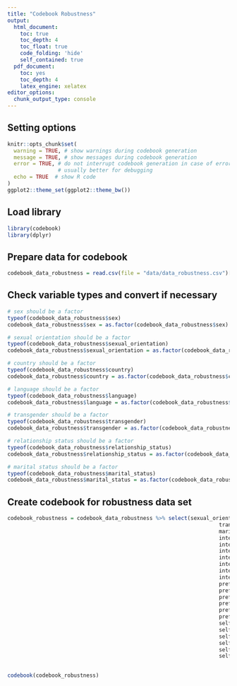 ```yaml
---
title: "Codebook Robustness"
output:
  html_document:
    toc: true
    toc_depth: 4
    toc_float: true
    code_folding: 'hide'
    self_contained: true
  pdf_document:
    toc: yes
    toc_depth: 4
    latex_engine: xelatex
editor_options: 
  chunk_output_type: console
---
```



## Setting options
```r
knitr::opts_chunk$set(
  warning = TRUE, # show warnings during codebook generation
  message = TRUE, # show messages during codebook generation
  error = TRUE, # do not interrupt codebook generation in case of errors,
                # usually better for debugging
  echo = TRUE  # show R code
)
ggplot2::theme_set(ggplot2::theme_bw())

```

## Load library
```r
library(codebook)
library(dplyr)
```

## Prepare data for codebook
```r
codebook_data_robustness = read.csv(file = "data/data_robustness.csv")[,-1]
```


## Check variable types and convert if necessary
```r
# sex should be a factor 
typeof(codebook_data_robustness$sex)
codebook_data_robustness$sex = as.factor(codebook_data_robustness$sex)

# sexual orientation should be a factor
typeof(codebook_data_robustness$sexual_orientation)
codebook_data_robustness$sexual_orientation = as.factor(codebook_data_robustness$sexual_orientation)

# country should be a factor
typeof(codebook_data_robustness$country)
codebook_data_robustness$country = as.factor(codebook_data_robustness$country)

# language should be a factor
typeof(codebook_data_robustness$language)
codebook_data_robustness$language = as.factor(codebook_data_robustness$language)

# transgender should be a factor
typeof(codebook_data_robustness$transgender)
codebook_data_robustness$transgender = as.factor(codebook_data_robustness$transgender)

# relationship status should be a factor
typeof(codebook_data_robustness$relationship_status)
codebook_data_robustness$relationship_status = as.factor(codebook_data_robustness$relationship_status)

# marital status should be a factor
typeof(codebook_data_robustness$marital_status)
codebook_data_robustness$marital_status = as.factor(codebook_data_robustness$marital_status)
```



## Create codebook for robustness data set
```r
codebook_robustness = codebook_data_robustness %>% select(sexual_orientation, country, language, age, sex, 
                                                                   transgender, relationship_length, relationship_status,
                                                                   marital_status, political_spectrum,
                                                                   interest_hookups,
                                                                   interest_nonsexrel,
                                                                   interest_monrel,
                                                                   interest_monrel,
                                                                   interest_altrel,
                                                                   interest_single,
                                                                   interest_parent,
                                                                   pref_imp_ks,
                                                                   pref_imp_att,
                                                                   pref_imp_fs,
                                                                   pref_imp_ca,
                                                                   pref_imp_ei,
                                                                   pref_imp_sexually_experienced,
                                                                   self_ks,
                                                                   self_att,
                                                                   self_fs,
                                                                   self_ca,
                                                                   self_ei,
                                                                   self_sexually_experienced)
                                        

codebook(codebook_robustness)
```

